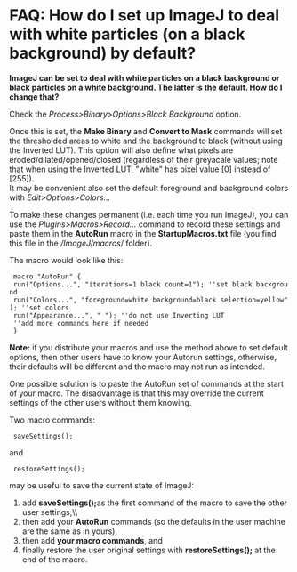 = FAQ: How do I set up ImageJ to deal with white particles (on a black background) by default? =

'''ImageJ can be set to deal with white particles on a black background or black particles on a white background. The latter is the default. How do I change that?'''

Check the ''Process>Binary>Options>Black Background'' option.

Once this is set, the '''Make Binary''' and '''Convert to Mask''' commands will set the thresholded areas to white and the background to black (without using the Inverted LUT). This option will also define what pixels are eroded/dilated/opened/closed (regardless of their greyacale values; note that when using the Inverted LUT, "white" has pixel value [0] instead of [255]). <br /> It may be convenient also set the default foreground and background colors with ''Edit>Options>Colors...''

To make these changes permanent (i.e. each time you run ImageJ), you can use the ''Plugins>Macros>Record...'' command to record these settings and paste them in the '''AutoRun''' macro in the '''StartupMacros.txt''' file (you find this file in the ''/ImageJ/macros''/ folder).

The macro would look like this:

  macro "AutoRun" {
  run("Options...", "iterations=1 black count=1"); ''set black background
  run("Colors...", "foreground=white background=black selection=yellow"); ''set colors
  run("Appearance...", " "); ''do not use Inverting LUT
  ''add more commands here if needed
  }

'''Note:''' if you distribute your macros and use the method above to set default options, then other users have to know your Autorun settings, otherwise, their defaults will be different and the macro may not run as intended.

One possible solution is to paste the AutoRun set of commands at the start of your macro. The disadvantage is that this may override the current settings of the other users without them knowing.

Two macro commands:

  saveSettings();

and

  restoreSettings();

may be useful to save the current state of ImageJ:

# add '''saveSettings(); '''as the first command of the macro to save the other user settings,\\
# then add your '''AutoRun''' commands (so the defaults in the user machine are the same as in yours),
# then add '''your macro commands''', and
# finally restore the user original settings with '''restoreSettings();''' at the end of the macro.
